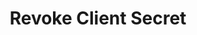 ---
title: "Revoke Client Secret"
openapi: "POST /api/v1/auth/universal-auth/identities/{identityId}/client-secrets/{clientSecretId}/revoke"
---